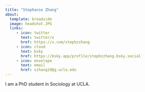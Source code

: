 ```yaml
---
title: "Stephanie Zhang"
about:
  template: broadside
  image: headshot.JPG
  links:
     - icon: twitter
       text: twitter/x
       href: https://x.com/stephzzhang
     - icon: cloud
       text: bsky
       href: https://bsky.app/profile/stephzzhang.bsky.social
     - icon: envelope
       text: email
       href: szhang19@g.ucla.edu
---
```


I am a PhD student in Sociology at UCLA.  